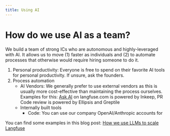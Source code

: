 ```yaml
---
title: Using AI
---
```


# How do we use AI as a team?

We build a team of strong ICs who are autonomous and highly-leveraged with AI. It allows us to move (1) faster as individuals and (2) to automate processes that otherwise would require hiring someone to do it.

1. Personal productivity: Everyone is free to spend on their favorite AI tools for personal productivity. If unsure, ask the founders.
2. Process automation
   - AI Vendors: We generally prefer to use external vendors as this is usually more cost-effective than maintaining the process ourselves. Examples for this: [Ask AI](/ask-ai) on langfuse.com is powered by Inkeep, PR Code review is powered by Ellipsis and Greptile
   - Internally built tools
     - Code: You can use our company OpenAI/Anthropic accounts for

You can find some examples in this blog post: [How we use LLMs to scale Langfuse](/blog/2025-04-24-how-we-use-llms-to-scale-langfuse)
